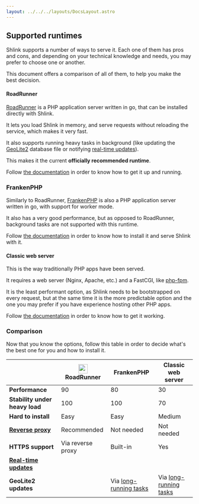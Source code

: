 ```yaml
---
layout: ../../../layouts/DocsLayout.astro
---
```




## Supported runtimes

Shlink supports a number of ways to serve it. Each one of them has pros and cons, and depending on your technical knowledge and needs, you may prefer to choose one or another.

This document offers a comparison of all of them, to help you make the best decision.

#### RoadRunner

[RoadRunner](https://roadrunner.dev/) is a PHP application server written in go, that can be installed directly with Shlink.

It lets you load Shlink in memory, and serve requests without reloading the service, which makes it very fast.

It also supports running heavy tasks in background (like updating the [GeoLite2](/documentation/geolite-license-key/) database file or notifying [real-time updates](/documentation/advanced/real-time-updates/)).

This makes it the current **officially recommended runtime**.

Follow [the documentation](/documentation/supported-runtimes/serve-with-roadrunner) in order to know how to get it up and running.

### FrankenPHP

Similarly to RoadRunner, [FrankenPHP](https://frankenphp.dev/) is also a PHP application server written in go, with support for worker mode.

It also has a very good performance, but as opposed to RoadRunner, background tasks are not supported with this runtime.

Follow [the documentation](/documentation/supported-runtimes/serve-with-franken-php) in order to know how to install it and serve Shlink with it.

#### Classic web server

This is the way traditionally PHP apps have been served.

It requires a web server (Nginx, Apache, etc.) and a FastCGI, like [php-fpm](https://www.php.net/manual/en/install.fpm.php).

It is the least performant option, as Shlink needs to be bootstrapped on every request, but at the same time it is the more predictable option and the one you may prefer if you have experience hosting other PHP apps.

Follow [the documentation](/documentation/supported-runtimes/classic-web-server) in order to know how to get it working.

### Comparison

Now that you know the options, follow this table in order to decide what's the best one for you and how to install it.

|                                                                              | <img src="/images/logos/roadrunner.png" width="25" className="d-inline me-1" /> RoadRunner | FrankenPHP                                                 | Classic web server                                           |
|------------------------------------------------------------------------------|------------------------------------------------------------------------------------------- |------------------------------------------------------------|--------------------------------------------------------------|
| **Performance**                                                              | <span className="text-success">90</span>                                                   | <span className="text-success">80</span>                   | <span className="text-danger">30</span>                      |
| **Stability under heavy load**                                               | <span className="text-success">100</span>                                                  | <span className="text-success">100</span>                  | <span className="text-warning">70</span>                     |
| **Hard to install**                                                          | <span className="text-success">Easy</span>                                                 | <span className="text-success">Easy</span>                 | Medium                                                       |
| **[Reverse proxy](/documentation/advanced/exposing-through-reverse-proxy/)** | Recommended                                                                                | <span className="text-success">Not needed</span>           | <span className="text-success">Not needed</span>             |
| **HTTPS support**                                                            | Via reverse proxy                                                                          | <span className="text-success">Built-in</span>             | Yes                                                          |
| **[Real-time updates](/documentation/advanced/real-time-updates/)**          | <FontAwesomeIcon icon={faCheck} className="text-success" /> <RTULimitationTooltip />       | <FontAwesomeIcon icon={faXmark} className="text-danger" /> | <FontAwesomeIcon icon={faXmark} className="text-danger" />   |
| **GeoLite2 updates**                                                         | <FontAwesomeIcon icon={faCheck} className="text-success" />                                | Via [long-running tasks](/documentation/long-running-tasks/)                              | Via [long-running tasks](/documentation/long-running-tasks/)                                |
